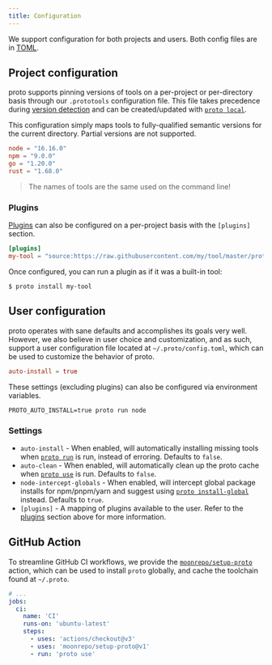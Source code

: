 ```yaml
---
title: Configuration
---
```



<HeaderLabel text="1 min" />

We support configuration for both projects and users. Both config files are in
[TOML](https://toml.io/en/).

## Project configuration

proto supports pinning versions of tools on a per-project or per-directory basis through our
`.prototools` configuration file. This file takes precedence during [version detection](./detection)
and can be created/updated with [`proto local`](./commands/local).

This configuration simply maps tools to fully-qualified semantic versions for the current directory.
Partial versions are not supported.

```toml title=".prototools"
node = "16.16.0"
npm = "9.0.0"
go = "1.20.0"
rust = "1.68.0"
```

> The names of tools are the same used on the command line!

### Plugins

[Plugins](./plugins) can also be configured on a per-project basis with the `[plugins]` section.

```toml title=".prototools"
[plugins]
my-tool = "source:https://raw.githubusercontent.com/my/tool/master/proto-plugin.toml"
```

Once configured, you can run a plugin as if it was a built-in tool:

```shell
$ proto install my-tool
```

## User configuration

proto operates with sane defaults and accomplishes its goals very well. However, we also believe in
user choice and customization, and as such, support a user configuration file located at
`~/.proto/config.toml`, which can be used to customize the behavior of proto.

```toml title="~/.proto/config.toml"
auto-install = true
```

These settings (excluding plugins) can also be configured via environment variables.

```shell
PROTO_AUTO_INSTALL=true proto run node
```

### Settings

- `auto-install` - When enabled, will automatically installing missing tools when
  [`proto run`](./commands/run) is run, instead of erroring. Defaults to `false`.
- `auto-clean` - When enabled, will automatically clean up the proto cache when
  [`proto use`](./commands/use) is run. Defaults to `false`.
- `node-intercept-globals` - When enabled, will intercept global package installs for npm/pnpm/yarn
  and suggest using [`proto install-global`](./commands/install-global) instead. Defaults to `true`.
- `[plugins]` - A mapping of plugins available to the user. Refer to the [plugins](#plugins) section
  above for more information.

## GitHub Action

To streamline GitHub CI workflows, we provide the
[`moonrepo/setup-proto`](https://github.com/moonrepo/setup-proto) action, which can be used to
install `proto` globally, and cache the toolchain found at `~/.proto`.

```yaml title=".github/workflows/ci.yml"
# ...
jobs:
  ci:
    name: 'CI'
    runs-on: 'ubuntu-latest'
    steps:
      - uses: 'actions/checkout@v3'
      - uses: 'moonrepo/setup-proto@v1'
      - run: 'proto use'
```

